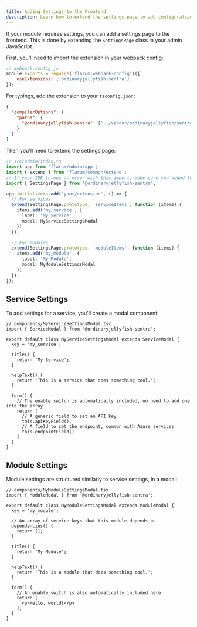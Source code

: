 ```yaml
---
title: Adding Settings to the Frontend
description: Learn how to extend the settings page to add configuration for your modules and services.
---
```


If your module requires settings, you can add a settings page to the frontend. This is done by extending the `SettingsPage` class in your admin JavaScript.

First, you'll need to import the extension in your webpack config:

```js
// webpack.config.js
module.exports = require('flarum-webpack-config')({
    useExtensions: ['ordinaryjellyfish-sentra']
});
```

For typings, add the extension to your `tsconfig.json`:

```json
{
  "compilerOptions": {
    "paths": {
      "@ordinaryjellyfish-sentra": ["../vendor/ordinaryjellyfish/sentra/js/dist-typings/admin/index.d.ts"]
    }
  }
}
```

Then you'll need to extend the settings page:

```ts
// src/admin/index.ts
import app from 'flarum/admin/app';
import { extend } from 'flarum/common/extend';
// If your IDE throws an error with this import, make sure you added the Sentra typings to your tsconfig
import { SettingsPage } from '@ordinaryjellyfish-sentra';

app.initializers.add('your/extension', () => {
  // For services
  extend(SettingsPage.prototype, 'serviceItems', function (items) {
    items.add('my_service', {
      label: 'My Service',
      modal: MyServiceSettingsModal
    })
  });

  // For modules
  extend(SettingsPage.prototype, 'moduleItems', function (items) {
    items.add('my_module', {
      label: 'My Module',
      modal: MyModuleSettingsModal
    })
  });
});
```

## Service Settings

To add settings for a service, you'll create a modal component:

```tsx
// components/MyServiceSettingsModal.tsx
import { ServiceModal } from '@ordinaryjellyfish-sentra';

export default class MyServiceSettingsModal extends ServiceModal {
  key = 'my_service';

  title() {
    return 'My Service';
  }

  helpText() {
    return 'This is a service that does something cool.';
  }

  form() {
    // The enable switch is automatically included, no need to add one into the array
    return [
      // A generic field to set an API key
      this.apiKeyField(),
      // A field to set the endpoint, common with Azure services
      this.endpointField()
    ]
  }
}
```

## Module Settings

Module settings are structured similarly to service settings, in a modal:

```tsx
// components/MyModuleSettingsModal.tsx
import { ModuleModal } from '@ordinaryjellyfish-sentra';

export default class MyModuleSettingsModal extends ModuleModal {
  key = 'my_module';

  // An array of service keys that this module depends on
  dependencies() {
    return [];
  }

  title() {
    return 'My Module';
  }

  helpText() {
    return 'This is a module that does something cool.';
  }

  form() {
    // An enable switch is also automatically included here
    return [
      <p>Hello, world!</p>
    ];
  }
}
```
